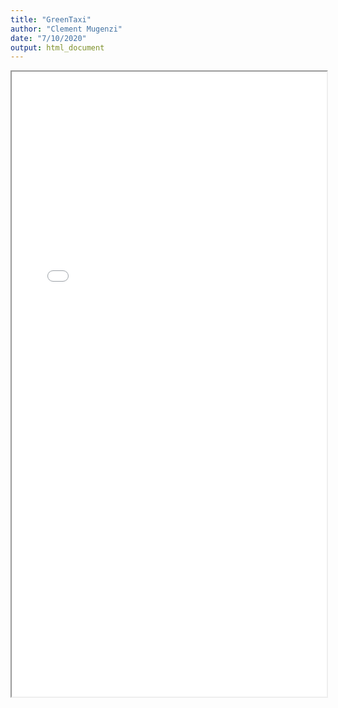```yaml
---
title: "GreenTaxi"
author: "Clement Mugenzi"
date: "7/10/2020"
output: html_document
---
```




<iframe src="Documents/GreenTaxi.pdf" width="100%" height="1000px">